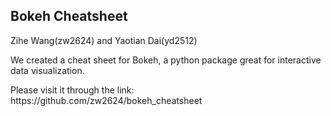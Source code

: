 ## Bokeh Cheatsheet

Zihe Wang(zw2624) and Yaotian Dai(yd2512)

We created a cheat sheet for Bokeh, a python package great for interactive data visualization. 

Please visit it through the link: 
https://github.com/zw2624/bokeh_cheatsheet


